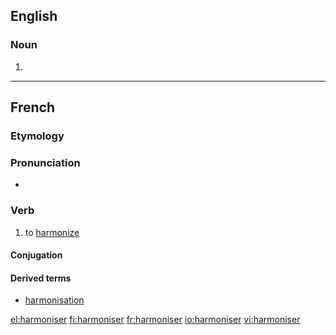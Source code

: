 ==English==

===Noun===
{{en-noun}}

# {{alternative spelling of|harmonizer}}

----

==French==

===Etymology===
{{suffix|harmonie|iser|lang=fr}}

===Pronunciation===
* {{audio|Fr-harmoniser.ogg|Audio}}

===Verb===
{{fr-verb}}

# to [[harmonize]]

====Conjugation====
{{fr-conj-er|harmonis|avoir}}

====Derived terms====
* [[harmonisation]]

[[el:harmoniser]]
[[fi:harmoniser]]
[[fr:harmoniser]]
[[io:harmoniser]]
[[vi:harmoniser]]